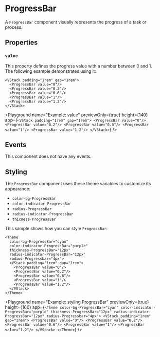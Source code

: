 # ProgressBar

A `ProgressBar` component visually represents the progress of a task or process.

## Properties

### `value`

This property defines the progress value with a number between 0 and 1. The following example demonstrates using it:

```ueml copy {2-6}
<VStack padding="1rem" gap="1rem">
  <ProgressBar value="0"/>
  <ProgressBar value="0.2"/>
  <ProgressBar value="0.6"/>
  <ProgressBar value="1"/>
  <ProgressBar value="1.2"/>
</VStack>
```

<Playground
  name="Example: value"
  previewOnly={true}
  height={140}
  app={`
    <VStack padding="1rem" gap="1rem">
      <ProgressBar value="0"/>
      <ProgressBar value="0.2"/>
      <ProgressBar value="0.6"/>
      <ProgressBar value="1"/>
      <ProgressBar value="1.2"/>
    </VStack>
  `}
/>

## Events

This component does not have any events.

## Styling

The `ProgressBar` component uses these theme variables to customize its appearance:

- `color-bg-ProgressBar`
- `color-indicator-ProgressBar`
- `radius-ProgressBar`
- `radius-indicator-ProgressBar`
- `thicness-ProgressBar`

This sample shows how you can style `ProgressBar`:

```ueml copy
<Theme
  color-bg-ProgressBar="cyan"
  color-indicator-ProgressBar="purple"
  thickness-ProgressBar="12px"
  radius-indicator-ProgressBar="12px"
  radius-Progressbar="4px">
  <VStack padding="1rem" gap="1rem">
    <ProgressBar value="0"/>
    <ProgressBar value="0.2"/>
    <ProgressBar value="0.6"/>
    <ProgressBar value="1"/>
    <ProgressBar value="1.2"/>
  </VStack>
</Theme>
```

<Playground
  name="Example: styling ProgressBar"
  previewOnly={true}
  height={160}
  app={`
    <Theme
      color-bg-ProgressBar="cyan"
      color-indicator-ProgressBar="purple"
      thickness-ProgressBar="12px"
      radius-indicator-ProgressBar="12px"
      radius-Progressbar="4px">
      <VStack padding="1rem" gap="1rem">
        <ProgressBar value="0"/>
        <ProgressBar value="0.2"/>
        <ProgressBar value="0.6"/>
        <ProgressBar value="1"/>
        <ProgressBar value="1.2"/>
      </VStack>
    </Theme>
  `}
/>
